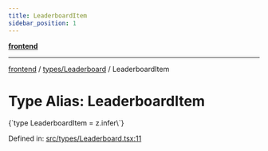 ```yaml
---
title: LeaderboardItem
sidebar_position: 1
---
```



[**frontend**](../../..)

***

[frontend](../../..) / [types/Leaderboard](..) / LeaderboardItem

# Type Alias: LeaderboardItem

<CodeBlock language="ts">
{`type LeaderboardItem = z.infer\<typeof LeaderboardItemSchema\>`}
</CodeBlock>

Defined in: [src/types/Leaderboard.tsx:11](https://github.com/svsticky/CommitteeClash/blob/42e3ab31b18c9cdd65955be0ecd3ca0a2cb493b5/frontend/src/types/Leaderboard.tsx#L11)
